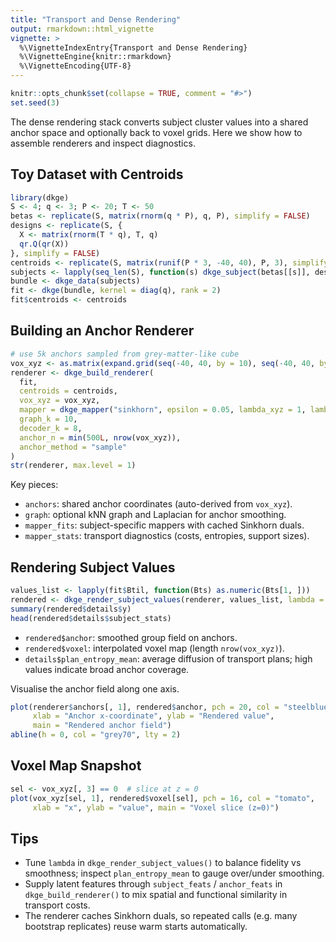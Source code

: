 ```yaml
---
title: "Transport and Dense Rendering"
output: rmarkdown::html_vignette
vignette: >
  %\VignetteIndexEntry{Transport and Dense Rendering}
  %\VignetteEngine{knitr::rmarkdown}
  %\VignetteEncoding{UTF-8}
---
```


```r
knitr::opts_chunk$set(collapse = TRUE, comment = "#>")
set.seed(3)
```

The dense rendering stack converts subject cluster values into a shared anchor
space and optionally back to voxel grids. Here we show how to assemble renderers
and inspect diagnostics.

## Toy Dataset with Centroids

```r
library(dkge)
S <- 4; q <- 3; P <- 20; T <- 50
betas <- replicate(S, matrix(rnorm(q * P), q, P), simplify = FALSE)
designs <- replicate(S, {
  X <- matrix(rnorm(T * q), T, q)
  qr.Q(qr(X))
}, simplify = FALSE)
centroids <- replicate(S, matrix(runif(P * 3, -40, 40), P, 3), simplify = FALSE)
subjects <- lapply(seq_len(S), function(s) dkge_subject(betas[[s]], designs[[s]], id = paste0("sub", s)))
bundle <- dkge_data(subjects)
fit <- dkge(bundle, kernel = diag(q), rank = 2)
fit$centroids <- centroids
```

## Building an Anchor Renderer

```r
# use 5k anchors sampled from grey-matter-like cube
vox_xyz <- as.matrix(expand.grid(seq(-40, 40, by = 10), seq(-40, 40, by = 10), seq(-40, 40, by = 20)))
renderer <- dkge_build_renderer(
  fit,
  centroids = centroids,
  vox_xyz = vox_xyz,
  mapper = dkge_mapper("sinkhorn", epsilon = 0.05, lambda_xyz = 1, lambda_feat = 0),
  graph_k = 10,
  decoder_k = 8,
  anchor_n = min(500L, nrow(vox_xyz)),
  anchor_method = "sample"
)
str(renderer, max.level = 1)
```

Key pieces:

- `anchors`: shared anchor coordinates (auto-derived from `vox_xyz`).
- `graph`: optional kNN graph and Laplacian for anchor smoothing.
- `mapper_fits`: subject-specific mappers with cached Sinkhorn duals.
- `mapper_stats`: transport diagnostics (costs, entropies, support sizes).

## Rendering Subject Values

```r
values_list <- lapply(fit$Btil, function(Bts) as.numeric(Bts[1, ]))
rendered <- dkge_render_subject_values(renderer, values_list, lambda = 0.2, to_vox = TRUE)
summary(rendered$details$y)
head(rendered$details$subject_stats)
```

- `rendered$anchor`: smoothed group field on anchors.
- `rendered$voxel`: interpolated voxel map (length `nrow(vox_xyz)`).
- `details$plan_entropy_mean`: average diffusion of transport plans; high values
  indicate broad anchor coverage.

Visualise the anchor field along one axis.

```r
plot(renderer$anchors[, 1], rendered$anchor, pch = 20, col = "steelblue",
     xlab = "Anchor x-coordinate", ylab = "Rendered value",
     main = "Rendered anchor field")
abline(h = 0, col = "grey70", lty = 2)
```

## Voxel Map Snapshot

```r
sel <- vox_xyz[, 3] == 0  # slice at z = 0
plot(vox_xyz[sel, 1], rendered$voxel[sel], pch = 16, col = "tomato",
     xlab = "x", ylab = "value", main = "Voxel slice (z=0)")
```

## Tips

- Tune `lambda` in `dkge_render_subject_values()` to balance fidelity vs
  smoothness; inspect `plan_entropy_mean` to gauge over/under smoothing.
- Supply latent features through `subject_feats` / `anchor_feats` in
  `dkge_build_renderer()` to mix spatial and functional similarity in transport
  costs.
- The renderer caches Sinkhorn duals, so repeated calls (e.g. many bootstrap
  replicates) reuse warm starts automatically.
